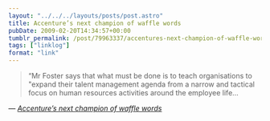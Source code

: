 ```yaml
---
layout: "../../../layouts/posts/post.astro"
title: Accenture’s next champion of waffle words
pubDate: 2009-02-20T14:34:57+00:00
tumblr_permalink: /post/79963337/accentures-next-champion-of-waffle-words
tags: ["linklog"]
format: "link"
---
```


> &ldquo;Mr Foster says that what must be done is to teach organisations to "expand their talent management agenda from a narrow and tactical focus on human resources activities around the employee life&hellip;

— <cite>[Accenture&#8217;s next champion of waffle words](http://www.ft.com/cms/s/0/48e4569a-cb56-11dc-97ff-000077b07658.html)</cite>
